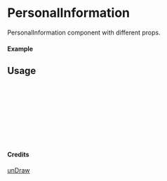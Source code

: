 
<Meta of={PersonalInformation} title="unDraw/PersonalInformation" />

# PersonalInformation

PersonalInformation component with different props.

#### Example

<Canvas of={PersonalInformation.Primary} />

## Usage

```ts
import { PersonalInformation } from "yadl-ui";

const Example = () => {
  return (
      <PersonalInformation />
  );
};

export default Example;
```

#### Credits
[unDraw](https://undraw.co/illustrations)
